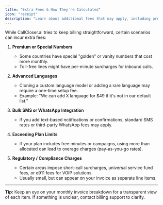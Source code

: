 ```yaml
---
title: "Extra Fees & How They're Calculated"
icon: "receipt"
description: "Learn about additional fees that may apply, including premium numbers, language setup, and regulatory charges"
---
```


While CallCloser.ai tries to keep billing straightforward, certain scenarios can incur extra fees:

1. **Premium or Special Numbers**

   - Some countries have special "golden" or vanity numbers that cost more monthly.
   - Toll-free lines might have per-minute surcharges for inbound calls.

2. **Advanced Languages**

   - Cloning a custom language model or adding a rare language may require a one-time setup fee.
   - Example: "We can add X language for \$49 if it's not in our default list."

3. **Bulk SMS or WhatsApp Integration**

   - If you add text-based notifications or confirmations, standard SMS rates or third-party WhatsApp fees may apply.

4. **Exceeding Plan Limits**

   - If your plan includes free minutes or campaigns, using more than allocated can lead to overage charges (pay-as-you-go rates).

5. **Regulatory / Compliance Charges**
   - Certain areas impose short-call surcharges, universal service fund fees, or e911 fees for VOIP solutions.
   - Usually small, but can appear on your invoice as separate line items.

---

**Tip:** Keep an eye on your monthly invoice breakdown for a transparent view of each item. If something is unclear, contact billing support to clarify.

